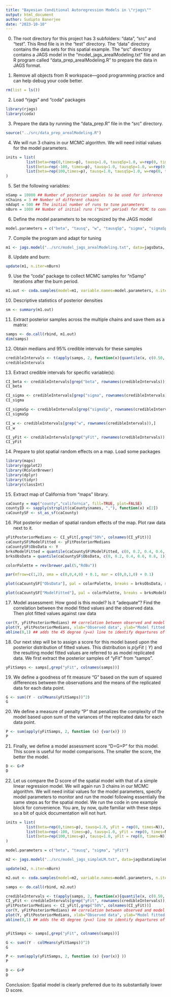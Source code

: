 ```yaml
---
title: "Bayesian Conditional Autoregression Models in \"rjags\""
output: html_document
author: Sudipto Banerjee
date: "2023-10-10"
---
```

0. The root directory for this project has 3 subfolders: "data", "src" and "test". This Rmd file is in the "test" directory. The "data" directory contains the data sets for this spatial example. The "src" directory contains a JAGS model in the "model_jags_arealModeling.txt" file and an R program called "data_prep_arealModeling.R" to prepare the data in JAGS format.

1. Remove all objects from R workspace---good programming practice and can help debug your code better.
```r
rm(list = ls())
```

2. Load "rjags" and "coda" packages
```r
library(rjags)
library(coda)
```

3. Prepare the data by running the "data_prep.R" file in the "src" directory.
```r
source("../src/data_prep_arealModeling.R")
```

4. We will run 3 chains in our MCMC algorithm. We will need initial values for the model parameters.
```r
inits = list(
	     list(beta=rep(0,times=p), tausq=1.0, tausqSp=1.0, w=rep(0, times=N), yFit = rep(0, times=N)),
	     list(beta=rep(-100, times=p), tausq=1.0, tausqSp=1.0, w=rep(0, times=N), yFit = rep(0, times=N)),
	     list(beta=rep(100,times=p), tausq=1.0, tausqSp=1.0, w=rep(0, times=N), yFit = rep(0, times=N))
)
```

5. Set the following variables:
```r
nSamp = 10000 ## Number of posterior samples to be used for inference
nChains = 3 ## Number of different chains
nAdapt = 500 ## The initial number of runs to tune parameters
nBurn = 1000 ## Number of initial runs ("burn" period) for MCMC to converge. 
```

6. Define the model parameters to be recognized by the JAGS model
```r
model.parameters = c("beta", "tausq", "w", "tausqSp", "sigma", "sigmaSp", "yFit")
```

7. Compile the program and adapt for tuning
```r
m1 <- jags.model("../src/model_jags_arealModeling.txt", data=jagsData, inits = inits, n.chains=nChains, n.adapt = nAdapt, quiet=TRUE)
```

8. Update and burn:
```r
update(m1, n.iter=nBurn)
```

9. Use the "coda" package to collect MCMC samples for "nSamp" iterations after the burn period.
```r
m1.out <- coda.samples(model=m1, variable.names=model.parameters, n.iter=nSamp)
```

10. Descriptive statistics of posterior densities
```r
sm <- summary(m1.out)
```

11. Extract posterior samples across the multiple chains and save them as a matrix:
```r
samps <- do.call(rbind, m1.out)
dim(samps)
```

12. Obtain medians and 95% credible intervals for these samples
```r
credibleIntervals <- t(apply(samps, 2, function(x){quantile(x, c(0.50, 0.025, 0.975))}))
credibleIntervals
```

13. Extract credible intervals for specific variable(s):
```r
CI_beta <- credibleIntervals[grep("beta", rownames(credibleIntervals)),]
CI_beta

CI_sigma <- credibleIntervals[grep("sigma", rownames(credibleIntervals)),]
CI_sigma

CI_sigmaSp <- credibleIntervals[grep("sigmaSp", rownames(credibleIntervals)),]
CI_sigmaSp

CI_w <- credibleIntervals[grep("w", rownames(credibleIntervals)),]
CI_w

CI_yFit <- credibleIntervals[grep("yFit", rownames(credibleIntervals)),]
CI_yFit
```

14. Prepare to plot spatial random effects on a map. Load some packages
```r
library(maps)
library(ggplot2)
library(RColorBrewer)
library(dplyr)
library(tidyr)
library(classInt)
```

15. Extract map of California from "maps" library. 
```r
caCounty = map("county","california", fill=TRUE, plot=FALSE)
countyID <- sapply(strsplit(caCounty$names, ","), function(x) x[2])
caCountySF <- st_as_sf(caCounty)
```

16. Plot posterior median of spatial random effects of the map. Plot raw data next to it.
```r
yFitPosteriorMedians <- CI_yFit[,grep("50%", colnames(CI_yFit))]
caCountySF$ModelFitted <- yFitPosteriorMedians
caCountySF$ObsData <- Y
brksModelFitted = quantile(caCountySF$ModelFitted, c(0, 0.2, 0.4, 0.6, 0.8, 1))
brksObsData = quantile(caCountySF$ObsData, c(0, 0.2, 0.4, 0.6, 0.8, 1))

colorPalette = rev(brewer.pal(5,"RdBu"))

par(mfrow=c(1,2), oma = c(0,0,4,0) + 0.1, mar = c(0,0,1,0) + 0.1)

plot(caCountySF["ObsData"], pal = colorPalette, breaks = brksObsData, main = "Age adjusted lung cancer rates")

plot(caCountySF["ModelFitted"], pal = colorPalette, breaks = brksModelFitted, main = "Model fitted lung cancer rates")
```

17. Model assessment: How good is this model? Is it "adequate"? Find the correlation between the model fitted values and the observed data. Then plot fitted values against raw data
```r
cor(Y, yFitPosteriorMedians) ## correlation between observed and model fitted values 
plot(Y, yFitPosteriorMedians, xlab="Observed data", ylab="Model fitted data")
abline(0,1) ## adds the 45 degree (y=x) line to identify departures of fitted values from observations.
```

18. Our next step will be to assign a score for this model based upon the posterior distribution of fitted values. This distribution is $p(yFit \mid Y)$ and the resulting model fitted values are referred to as model replicated data. We first extract the posterior samples of "yFit" from "samps".
```r
yFitSamps <- samps[,grep("yFit", colnames(samps))]
```

19. We define a goodness of fit measure "G" based on the sum of squared differences between the observations and the means of the replicated data for each data point.
```r
G <- sum((Y - colMeans(yFitSamps))^2)
G
```

20. We define a measure of penalty "P" that penalizes the complexity of the model based upon sum of the variances of the replicated data for each data point.
```r
P <- sum(apply(yFitSamps, 2, function (x) {var(x)} ))
P
```

21. Finally, we define a model assessment score "D=G+P" for this model. This score is useful for model comparisons. The smaller the score, the better the model.
```r
D <- G+P
D
```

22. Let us compare the D score of the spatial model with that of a simple linear regression model. We will again run 3 chains in our MCMC algorithm. We will need initial values for the model parameters, specify model parameters to monitor and run the model following essentially the same steps as for the spatial model. We run the code in one example block for convenience. You are, by now, quite familiar with these steps so a bit of quick documentation will not hurt.
```r
inits = list(
	     list(beta=rep(0,times=p), tausq=1.0, yFit = rep(0, times=N)),
	     list(beta=rep(-100, times=p), tausq=1.0, yFit = rep(0, times=N)),
	     list(beta=rep(100,times=p), tausq=1.0, yFit = rep(0, times=N))
)

model.parameters = c("beta", "tausq", "sigma", "yFit")

m2 <- jags.model("../src/model_jags_simpleLM.txt", data=jagsDataSimpleLM, inits = inits, n.chains=nChains, n.adapt = nAdapt, quiet=TRUE)

update(m2, n.iter=nBurn)

m2.out <- coda.samples(model=m2, variable.names=model.parameters, n.iter=nSamp)

samps <- do.call(rbind, m2.out)

credibleIntervals <- t(apply(samps, 2, function(x){quantile(x, c(0.50, 0.025, 0.975))}))
CI_yFit <- credibleIntervals[grep("yFit", rownames(credibleIntervals)),]
yFitPosteriorMedians <- CI_yFit[,grep("50%", colnames(CI_yFit))]
cor(Y, yFitPosteriorMedians) ## correlation between observed and model fitted values 
plot(Y, yFitPosteriorMedians, xlab="Observed data", ylab="Model fitted data")
abline(0,1) ## adds the 45 degree (y=x) line to identify departures of fitted values from observations.


yFitSamps <- samps[,grep("yFit", colnames(samps))]

G <- sum((Y - colMeans(yFitSamps))^2)
G

P <- sum(apply(yFitSamps, 2, function (x) {var(x)} ))
P

D <- G+P
D
```

Conclusion: Spatial model is clearly preferred due to its substantially lower D score. 
   
